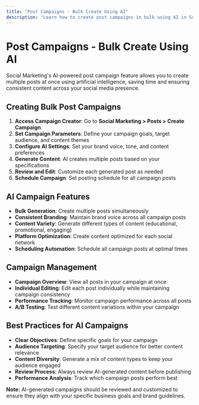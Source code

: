```yaml
---
title: "Post Campaigns - Bulk Create Using AI"
description: "Learn how to create post campaigns in bulk using AI in Social Marketing"
---
```


# Post Campaigns - Bulk Create Using AI

Social Marketing's AI-powered post campaign feature allows you to create multiple posts at once using artificial intelligence, saving time and ensuring consistent content across your social media presence.

## Creating Bulk Post Campaigns

1. **Access Campaign Creator**: Go to **Social Marketing > Posts > Create Campaign**
2. **Set Campaign Parameters**: Define your campaign goals, target audience, and content themes
3. **Configure AI Settings**: Set your brand voice, tone, and content preferences
4. **Generate Content**: AI creates multiple posts based on your specifications
5. **Review and Edit**: Customize each generated post as needed
6. **Schedule Campaign**: Set posting schedule for all campaign posts

## AI Campaign Features

- **Bulk Generation**: Create multiple posts simultaneously
- **Consistent Branding**: Maintain brand voice across all campaign posts
- **Content Variety**: Generate different types of content (educational, promotional, engaging)
- **Platform Optimization**: Create content optimized for each social network
- **Scheduling Automation**: Schedule all campaign posts at optimal times

## Campaign Management

- **Campaign Overview**: View all posts in your campaign at once
- **Individual Editing**: Edit each post individually while maintaining campaign consistency
- **Performance Tracking**: Monitor campaign performance across all posts
- **A/B Testing**: Test different content variations within your campaign

## Best Practices for AI Campaigns

- **Clear Objectives**: Define specific goals for your campaign
- **Audience Targeting**: Specify your target audience for better content relevance
- **Content Diversity**: Generate a mix of content types to keep your audience engaged
- **Review Process**: Always review AI-generated content before publishing
- **Performance Analysis**: Track which campaign posts perform best

**Note:** AI-generated campaigns should be reviewed and customized to ensure they align with your specific business goals and brand guidelines.